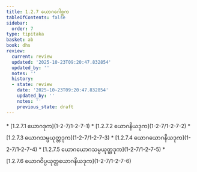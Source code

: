 ```yaml
---
title: 1.2.7 ယောဂဂေါစ္ဆက
tableOfContents: false
sidebar:
  order: 7
type: tipitaka
basket: ab
book: dhs
review:
  current: review
  updated: '2025-10-23T09:20:47.832854'
  updated_by: ''
  notes: ''
  history:
  - state: review
    date: '2025-10-23T09:20:47.832854'
    updated_by: ''
    notes: ''
    previous_state: draft
---
```



<ReviewStatus review={frontmatter.review} showDetails={true} />

<HypothesisAnnotation frontmatter={frontmatter} />

<DynamicBreadcrumb />



<TableOfContents book="dhs" section="1.2.7">
* [1.2.7.1 ယောဂဒုက](1-2-7/1-2-7-1)
* [1.2.7.2 ယောဂနိယဒုက](1-2-7/1-2-7-2)
* [1.2.7.3 ယောဂသမ္ပယုတ္တဒုက](1-2-7/1-2-7-3)
* [1.2.7.4 ယောဂယောဂနိယဒုက](1-2-7/1-2-7-4)
* [1.2.7.5 ယောဂယောဂသမ္ပယုတ္တဒုက](1-2-7/1-2-7-5)
* [1.2.7.6 ယောဂဝိပ္ပယုတ္တယောဂနိယဒုက](1-2-7/1-2-7-6)
</TableOfContents>